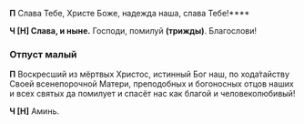 **П** Слава Тебе, Христе Боже, надежда наша, слава Тебе!****

**Ч [Н] Слава, и ныне.** Господи, помилуй **(трижды)**. Благослови!

### Отпуст малый

**П** Воскресший из мёртвых Христос, истинный Бог наш, по хода́тайству Своей всенепорочной Матери, преподобных и богоносных отцов наших и всех святых да помилует и спасёт нас как благой и человеколюбивый!

**Ч [Н]** Аминь.
